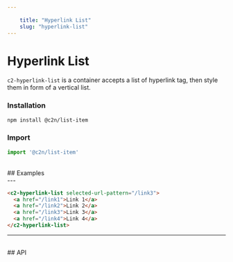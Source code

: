 ```yaml
---
    
    title: "Hyperlink List"
    slug: "hyperlink-list"
---
```




# Hyperlink List

`c2-hyperlink-list` is a container accepts a list of hyperlink tag, then style them in form of a vertical list.

### Installation

```bash tag=CodeBlock
npm install @c2n/list-item
```

### Import

```typescript tag=CodeBlock
import '@c2n/list-item'
```

<br />
## Examples
<br />
---

```html tag=MdxCodeBlock,compack=true
<c2-hyperlink-list selected-url-pattern="/link3">
  <a href="/link1">Link 1</a>
  <a href="/link2">Link 2</a>
  <a href="/link3">Link 3</a>
  <a href="/link4">Link 4</a>
</c2-hyperlink-list>
```

---

<br />
## API

<ApiTable componentTag="c2-hyperlink-list"></ApiTable>
